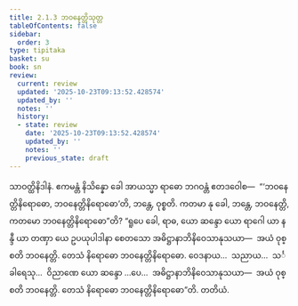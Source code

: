 ```yaml
---
title: 2.1.3 ဘဝနေတ္တိသုတ္တ
tableOfContents: false
sidebar:
  order: 3
type: tipitaka
basket: su
book: sn
review:
  current: review
  updated: '2025-10-23T09:13:52.428574'
  updated_by: ''
  notes: ''
  history:
  - state: review
    date: '2025-10-23T09:13:52.428574'
    updated_by: ''
    notes: ''
    previous_state: draft
---
```



<ReviewStatus review={frontmatter.review} showDetails={true} />

<HypothesisAnnotation frontmatter={frontmatter} />

<DynamicBreadcrumb />

<Division number="162" book="sn" e="ch" v="18" p="303">

<Paragraph number="828" book="sn">
သာဝတ္ထိနိဒါနံ. ဧကမန္တံ နိသိန္နော ခေါ အာယသ္မာ ရာဓော ဘဂဝန္တံ ဧတဒဝေါစ—  “‘ဘဝနေတ္တိနိရောဓော, ဘဝနေတ္တိနိရောဓော’တိ, ဘန္တေ, ဝုစ္စတိ. ကတမာ နု ခေါ, ဘန္တေ, ဘဝနေတ္တိ, ကတမော ဘဝနေတ္တိနိရောဓော”တိ? “ရူပေ ခေါ, ရာဓ, ယော ဆန္ဒော ယော ရာဂေါ ယာ နန္ဒီ ယာ တဏှာ ယေ ဥပယုပါဒါနာ စေတသော အဓိဋ္ဌာနာဘိနိဝေသာနုသယာ—  အယံ ဝုစ္စတိ ဘဝနေတ္တိ. တေသံ နိရောဓော ဘဝနေတ္တိနိရောဓော. ဝေဒနာယ…  သညာယ…  သင်္ခါရေသု…  ဝိညာဏေ ယော ဆန္ဒော …ပေ…  အဓိဋ္ဌာနာဘိနိဝေသာနုသယာ—  အယံ ဝုစ္စတိ ဘဝနေတ္တိ. တေသံ နိရောဓော ဘဝနေတ္တိနိရောဓော”တိ.

</Paragraph>
</Division>

<Paragraph number="829" type="center" book="sn">
တတိယံ.
</Paragraph>